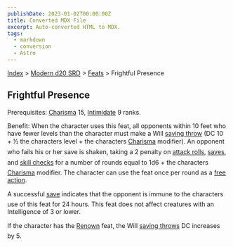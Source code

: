 ```yaml
---
publishDate: 2023-01-02T00:00:00Z
title: Converted MDX File
excerpt: Auto-converted HTML to MDX.
tags:
  - markdown
  - conversion
  - Astro
---
```


[Index](-index) > [Modern d20 SRD](modern-d20-srd-index) > [Feats](modern-d20-srd-feats-index) > Frightful Presence

## Frightful Presence

Prerequisites: [Charisma](modern-d20-srd-basics-ability-scores) 15, [Intimidate](modern-d20-srd-skills-intimidate) 9 ranks.

Benefit: When the character uses this feat, all opponents within 10 feet who have fewer levels than the character must make a Will [saving
throw](modern-d20-srd-basics-saving-throws) (DC 10 + ½ the characters level + the characters [Charisma](modern-d20-srd-basics-ability-scores) modifier). An opponent who fails his or her save is shaken, taking a 2 penalty on [attack
rolls](modern-d20-srd-combat-attack-roll), [saves](modern-d20-srd-basics-saving-throws), and [skill
checks](modern-d20-srd-skills-skill-basics-php#skill-check-index) for a number of rounds equal to 1d6 + the characters [Charisma](modern-d20-srd-basics-ability-scores) modifier. The character can use the feat once per round as a [free
action](modern-d20-srd-combat-action-types).

A successful [save](modern-d20-srd-basics-saving-throws) indicates that the opponent is immune to the characters use of this feat for 24 hours. This feat does not affect creatures with an Intelligence of 3 or lower.

If the character has the [Renown](modern-d20-srd-feats-renown) feat, the Will [saving
throws](modern-d20-srd-basics-saving-throws) DC increases by 5.
